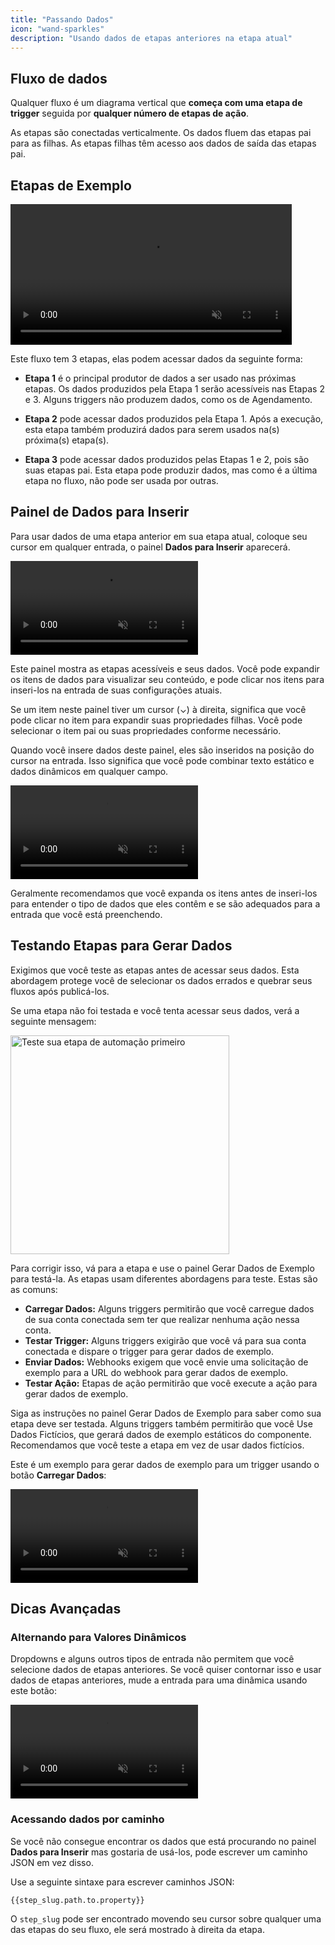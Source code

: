 ```yaml
---
title: "Passando Dados"
icon: "wand-sparkles"
description: "Usando dados de etapas anteriores na etapa atual"
---
```


## Fluxo de dados

Qualquer fluxo é um diagrama vertical que **começa com uma etapa de trigger** seguida por **qualquer número de etapas de ação**.

As etapas são conectadas verticalmente. Os dados fluem das etapas pai para as filhas. As etapas filhas têm acesso aos dados de saída das etapas pai.

## Etapas de Exemplo

<video
  width="450"
  autoPlay
  muted
  loop
  playsinline
  src="/resources/passing-data-3steps.mp4"></video>

Este fluxo tem 3 etapas, elas podem acessar dados da seguinte forma:

- **Etapa 1** é o principal produtor de dados a ser usado nas próximas etapas. Os dados produzidos pela Etapa 1 serão acessíveis nas Etapas 2 e 3. Alguns triggers não produzem dados, como os de Agendamento.

- **Etapa 2** pode acessar dados produzidos pela Etapa 1. Após a execução, esta etapa também produzirá dados para serem usados na(s) próxima(s) etapa(s).

- **Etapa 3** pode acessar dados produzidos pelas Etapas 1 e 2, pois são suas etapas pai. Esta etapa pode produzir dados, mas como é a última etapa no fluxo, não pode ser usada por outras.

## Painel de Dados para Inserir

Para usar dados de uma etapa anterior em sua etapa atual, coloque seu cursor em qualquer entrada, o painel **Dados para Inserir** aparecerá.

<video
  autoPlay
  muted
  loop
  playsinline
  src="/resources/passing-data-data-to-insert-panel.mp4"></video>

Este painel mostra as etapas acessíveis e seus dados. Você pode expandir os itens de dados para visualizar seu conteúdo, e pode clicar nos itens para inseri-los na entrada de suas configurações atuais.

Se um item neste painel tiver um cursor (⌄) à direita, significa que você pode clicar no item para expandir suas propriedades filhas. Você pode selecionar o item pai ou suas propriedades conforme necessário.

Quando você insere dados deste painel, eles são inseridos na posição do cursor na entrada. Isso significa que você pode combinar texto estático e dados dinâmicos em qualquer campo.

<video
  autoPlay
  muted
  loop
  playsinline
  src="/resources/passing-data-main-insert-data-example.mp4"></video>

Geralmente recomendamos que você expanda os itens antes de inseri-los para entender o tipo de dados que eles contêm e se são adequados para a entrada que você está preenchendo.

## Testando Etapas para Gerar Dados

Exigimos que você teste as etapas antes de acessar seus dados. Esta abordagem protege você de selecionar os dados errados e quebrar seus fluxos após publicá-los.

Se uma etapa não foi testada e você tenta acessar seus dados, verá a seguinte mensagem:

<img
  width="350"
  src="/resources/passing-data-test-step-first.png"
  alt="Teste sua etapa de automação primeiro"
/>

Para corrigir isso, vá para a etapa e use o painel Gerar Dados de Exemplo para testá-la. As etapas usam diferentes abordagens para teste. Estas são as comuns:

- **Carregar Dados:** Alguns triggers permitirão que você carregue dados de sua conta conectada sem ter que realizar nenhuma ação nessa conta.
- **Testar Trigger:** Alguns triggers exigirão que você vá para sua conta conectada e dispare o trigger para gerar dados de exemplo.
- **Enviar Dados:** Webhooks exigem que você envie uma solicitação de exemplo para a URL do webhook para gerar dados de exemplo.
- **Testar Ação:** Etapas de ação permitirão que você execute a ação para gerar dados de exemplo.

Siga as instruções no painel Gerar Dados de Exemplo para saber como sua etapa deve ser testada. Alguns triggers também permitirão que você Use Dados Fictícios, que gerará dados de exemplo estáticos do componente. Recomendamos que você teste a etapa em vez de usar dados fictícios.

Este é um exemplo para gerar dados de exemplo para um trigger usando o botão **Carregar Dados**:

<video
  autoPlay
  muted
  loop
  playsinline
  src="/resources/passing-data-load-data.mp4"></video>

## Dicas Avançadas

### Alternando para Valores Dinâmicos

Dropdowns e alguns outros tipos de entrada não permitem que você selecione dados de etapas anteriores. Se você quiser contornar isso e usar dados de etapas anteriores, mude a entrada para uma dinâmica usando este botão:

<video
  autoPlay
  muted
  loop
  playsinline
  src="/resources/passing-data-dynamic-value.mp4"></video>

### Acessando dados por caminho

Se você não consegue encontrar os dados que está procurando no painel **Dados para Inserir** mas gostaria de usá-los, pode escrever um caminho JSON em vez disso.

Use a seguinte sintaxe para escrever caminhos JSON:

`{{step_slug.path.to.property}}`

O `step_slug` pode ser encontrado movendo seu cursor sobre qualquer uma das etapas do seu fluxo, ele será mostrado à direita da etapa.
